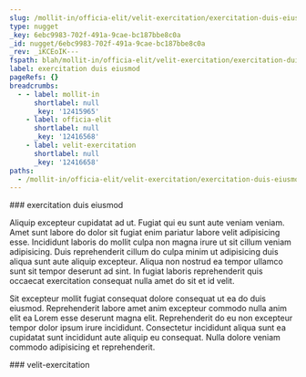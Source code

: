 ```yaml
---
slug: /mollit-in/officia-elit/velit-exercitation/exercitation-duis-eiusmod
type: nugget
_key: 6ebc9983-702f-491a-9cae-bc187bbe8c0a
_id: nugget/6ebc9983-702f-491a-9cae-bc187bbe8c0a
_rev: _iKCEoIK---
fspath: blah/mollit-in/officia-elit/velit-exercitation/exercitation-duis-eiusmod.md
label: exercitation duis eiusmod
pageRefs: {}
breadcrumbs:
  - - label: mollit-in
      shortlabel: null
      _key: '12415965'
    - label: officia-elit
      shortlabel: null
      _key: '12416568'
    - label: velit-exercitation
      shortlabel: null
      _key: '12416658'
paths:
  - /mollit-in/officia-elit/velit-exercitation/exercitation-duis-eiusmod
---
```


<NuggetArea>
<Nugget slug="/mollit-in/officia-elit/velit-exercitation/exercitation-duis-eiusmod" type="nugget" _key="6ebc9983-702f-491a-9cae-bc187bbe8c0a" _id="nugget/6ebc9983-702f-491a-9cae-bc187bbe8c0a" _rev="_iKCEoIK---" fspath="blah/mollit-in/officia-elit/velit-exercitation/exercitation-duis-eiusmod.md" label="exercitation duis eiusmod" paths="/mollit-in/officia-elit/velit-exercitation/exercitation-duis-eiusmod">
<NuggetBody>
### exercitation duis eiusmod

Aliquip excepteur cupidatat ad ut. Fugiat qui eu sunt aute veniam veniam. Amet sunt labore do dolor sit fugiat enim pariatur labore velit adipisicing esse. Incididunt laboris do mollit culpa non magna irure ut sit cillum veniam adipisicing. Duis reprehenderit cillum do culpa minim ut adipisicing duis aliqua sunt aute aliquip excepteur. Aliqua non nostrud ea tempor ullamco sunt sit tempor deserunt ad sint. In fugiat laboris reprehenderit quis occaecat exercitation consequat nulla amet do sit et id velit.

Sit excepteur mollit fugiat consequat dolore consequat ut ea do duis eiusmod. Reprehenderit labore amet anim excepteur commodo nulla anim elit ea Lorem esse deserunt magna elit. Reprehenderit do eu non excepteur tempor dolor ipsum irure incididunt. Consectetur incididunt aliqua sunt ea cupidatat sunt incididunt aute aliquip eu consequat. Nulla dolore veniam commodo adipisicing et reprehenderit.

</NuggetBody>
<Breadcrumbs>
<Crumbs>
<Crumb _key="12415965" label="mollit-in" /><Crumb _key="12416568" label="officia-elit" /><Crumb _key="12416658" label="velit-exercitation" />
</Crumbs>
</Breadcrumbs>
</Nugget>

<NuggetsInbound>
</NuggetsInbound>
<NuggetsOutbound>
</NuggetsOutbound>
</NuggetArea>
<PassagesInbound>
<Passage direction="inbound" type="passage" _key="12416658" _id="passage/12416658" _rev="_iKCEoIG---" label="velit-exercitation" passage="velit-exercitation" fspath="blah/mollit-in/officia-elit/velit-exercitation" paths="/mollit-in/officia-elit/velit-exercitation" slug="/mollit-in/officia-elit/velit-exercitation">
<NuggetBody>
### velit-exercitation

</NuggetBody>
<Breadcrumbs>
<Crumbs>
<Crumb _key="12415965" label="mollit-in" /><Crumb _key="12416568" label="officia-elit" />
</Crumbs>
</Breadcrumbs>
</Passage>

</PassagesInbound>
<PassagesOutbound>
</PassagesOutbound>
